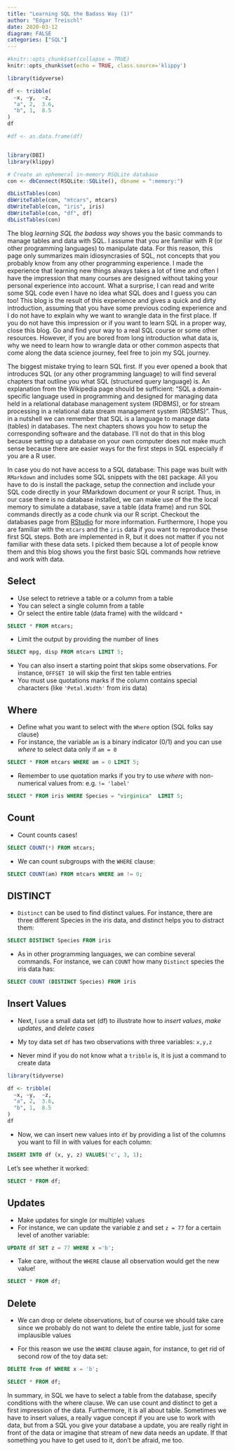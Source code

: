 ```yaml
---
title: "Learning SQL the Badass Way (1)"
author: "Edgar Treischl"
date: 2020-03-12
diagram: FALSE
categories: ["SQL"]
---
```




```r
#knitr::opts_chunk$set(collapse = TRUE)
knitr::opts_chunk$set(echo = TRUE, class.source='klippy')

library(tidyverse)

df <- tribble(
  ~x, ~y,  ~z,
  "a", 2,  3.6,
  "b", 1,  8.5
)
df

#df <- as.data.frame(df)


library(DBI)
library(klippy)

# Create an ephemeral in-memory RSQLite database
con <- dbConnect(RSQLite::SQLite(), dbname = ":memory:")

dbListTables(con)
dbWriteTable(con, "mtcars", mtcars)
dbWriteTable(con, "iris", iris)
dbWriteTable(con, "df", df)
dbListTables(con)
```



The blog *learning SQL the badass way* shows you the basic commands to manage tables and data with SQL. I assume that you are familiar with R (or other programming languages) to manipulate data. For this reason, this page only summarizes main idiosyncrasies of SQL, not concepts that you probably know from any other programming experience. I made the experience that learning new things always takes a lot of time and often I have the impression that many courses are designed without taking your personal experience into account. What a surprise, I can read and write some SQL code even I have no idea what SQL does and I guess you can too! This blog is the result of this experience and gives a quick and dirty introduction, assuming that you have some previous coding experience and I do not have to explain why we want to wrangle data in the first place. If you do not have this impression or if you want to learn SQL in a proper way, close this blog. Go and find your way to a real SQL course or some other resources. However, if you are bored from long introduction what data is, why we need to learn how to wrangle data or other common aspects that come along the data science journey, feel free to join my SQL journey.

The biggest mistake trying to learn SQL first. If you ever opened a book that introduces SQL (or any other programming language) to will find several chapters that outline you what SQL (structured query language) is. An explanation from the Wikipedia page should be sufficient: "SQL a domain-specific language used in programming and designed for managing data held in a relational database management system (RDBMS), or for stream processing in a relational data stream management system (RDSMS)". Thus, in a nutshell we can remember that SQL is a language to manage data (tables) in databases. The next chapters shows you how to setup the corresponding software and the database. I'll not do that in this blog because setting up a database on your own computer does not make much sense because there are easier ways for the first steps in SQL especially if you are a R user.

In case you do not have access to a SQL database: This page was built with `RMarkdown` and includes some SQL snippets with the `DBI` package. All you have to do is install the package, setup the connection and include your SQL code directly in your RMarkdown document or your R script. Thus, in our case there is no database installed, we can make use of the the local memory to simulate a database, save a table (data frame) and run SQL commands directly as a code chunk via our R script. Checkout the databases page from [RStudio](https://db.rstudio.com/dbi/) for more information. Furthermore, I hope you are familiar with the `mtcars` and the `iris` data if you want to reproduce these first SQL steps. Both are implemented in R, but it does not matter if you not familiar with these data sets. I picked them because a lot of people know them and this blog shows you the first basic SQL commands how retrieve and work with data.

## Select

-   Use select to retrieve a table or a column from a table
-   You can select a single column from a table
-   Or select the entire table (data frame) with the wildcard `*`

```sql
SELECT * FROM mtcars;
```

-   Limit the output by providing the number of lines

```sql
SELECT mpg, disp FROM mtcars LIMIT 5;
```

-   You can also insert a starting point that skips some observations. For instance, `OFFSET 10` will skip the first ten table entries
-   You must use quotations marks if the column contains special characters (like `'Petal.Width'` from iris data)

## Where

-   Define what you want to select with the `Where` option (SQL folks say clause)
-   For instance, the variable `am` is a binary indicator (0/1) and you can use *where* to select data only if `am = 0`

```sql
SELECT * FROM mtcars WHERE am = 0 LIMIT 5;
```

-   Remember to use quotation marks if you try to use *where* with non-numerical values from: e.g. `!= 'label'`

```sql
SELECT * FROM iris WHERE Species = "virginica"  LIMIT 5;
```

## Count

-   Count counts cases!

```sql
SELECT COUNT(*) FROM mtcars;
```

-   We can count subgroups with the `WHERE` clause:

```sql
SELECT COUNT(am) FROM mtcars WHERE am != 0;
```

## DISTINCT

-   `Distinct` can be used to find distinct values. For instance, there are three different Species in the iris data, and distinct helps you to distract them:

```sql
SELECT DISTINCT Species FROM iris
```

-   As in other programming languages, we can combine several commands. For instance, we can `COUNT` how many `Distinct` species the iris data has:

```sql
SELECT COUNT (DISTINCT Species) FROM iris
```

## Insert Values

-   Next, I use a small data set (df) to illustrate how to *insert values*, *make updates*, and *delete cases*

-   My toy data set `df` has two observations with three variables: `x,y,z`

-   Never mind if you do not know what a `tribble` is, it is just a command to create data

```r
library(tidyverse)

df <- tribble(
  ~x, ~y,  ~z,
  "a", 2,  3.6,
  "b", 1,  8.5
)
df
```

-   Now, we can insert new values into `df` by providing a list of the columns you want to fill in with values for each column:

```sql
INSERT INTO df (x, y, z) VALUES('c', 3, 1);
```

Let's see whether it worked:

```sql
SELECT * FROM df;
```

## Updates

-   Make updates for single (or multiple) values
-   For instance, we can update the variable z and set `z = 77` for a certain level of another variable:

```sql
UPDATE df SET z = 77 WHERE x ='b';
```

-   Take care, without the `WHERE` clause all observation would get the new value!

```sql
SELECT * FROM df;
```

## Delete

-   We can drop or delete observations, but of course we should take care since we probably do not want to delete the entire table, just for some implausible values

-   For this reason we use the `WHERE` clause again, for instance, to get rid of second row of the toy data set:

```sql
DELETE from df WHERE x = 'b';
```

```sql
SELECT * FROM df;
```

In summary, in SQL we have to select a table from the database, specify conditions with the where clause. We can use count and distinct to get a first impression of the data. Furthermore, it is all about table. Sometimes we have to insert values, a really vague concept if you are use to work with data, but from a SQL you give your database a update, you are really right in front of the data or imagine that stream of new data needs an update. If that something you have to get used to it, don't be afraid, me too. 






